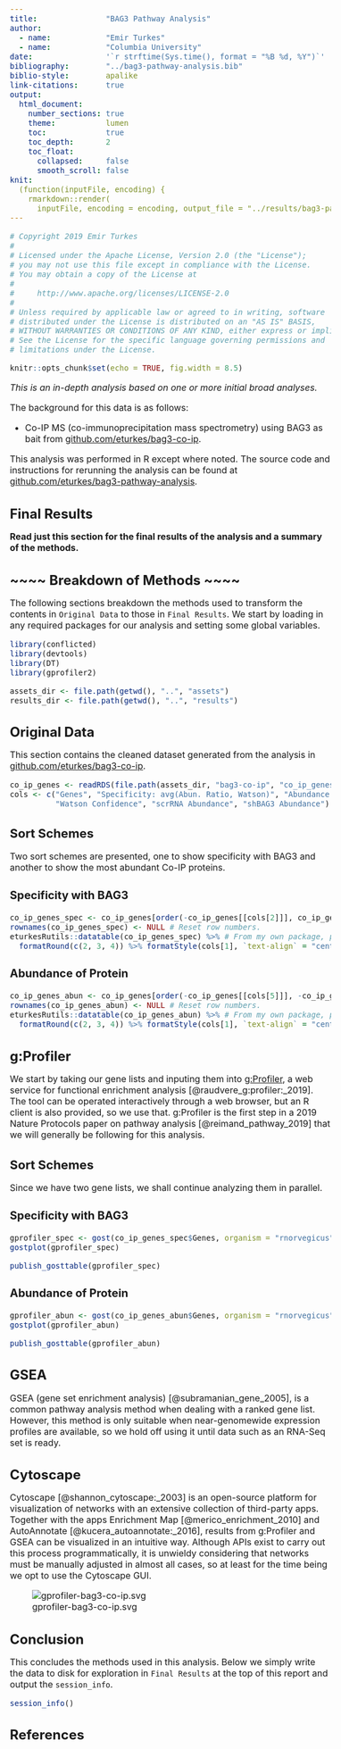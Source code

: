 ```yaml
---
title:               "BAG3 Pathway Analysis"
author:
  - name:            "Emir Turkes"
  - name:            "Columbia University"
date:                '`r strftime(Sys.time(), format = "%B %d, %Y")`'
bibliography:        "../bag3-pathway-analysis.bib"
biblio-style:        apalike
link-citations:      true
output:
  html_document:
    number_sections: true
    theme:           lumen
    toc:             true
    toc_depth:       2
    toc_float:
      collapsed:     false
      smooth_scroll: false
knit:
  (function(inputFile, encoding) {
    rmarkdown::render(
      inputFile, encoding = encoding, output_file = "../results/bag3-pathway-analysis-report.html")})
---
```


```r
# Copyright 2019 Emir Turkes
# 
# Licensed under the Apache License, Version 2.0 (the "License");
# you may not use this file except in compliance with the License.
# You may obtain a copy of the License at
# 
#     http://www.apache.org/licenses/LICENSE-2.0
# 
# Unless required by applicable law or agreed to in writing, software
# distributed under the License is distributed on an "AS IS" BASIS,
# WITHOUT WARRANTIES OR CONDITIONS OF ANY KIND, either express or implied.
# See the License for the specific language governing permissions and
# limitations under the License.

knitr::opts_chunk$set(echo = TRUE, fig.width = 8.5)
```

<style type="text/css">
body {font-size: 16px;}
h1.title {font-size: 35px;}
h1 {font-size: 24px;}
h2 {font-size: 22px;}
h3 {font-size: 20px;}
.toc-content {padding-left: 0px; padding-right: 0px;}
div.tocify {width: 100%;}
.tocify-subheader .tocify-item {font-size: 0.95em; padding-left: 25px; text-indent: 0;}
div.main-container {max-width: none; width: 100%;}
</style>

*This is an in-depth analysis based on one or more initial broad analyses.*

The background for this data is as follows:

- Co-IP MS (co-immunoprecipitation mass spectrometry) using BAG3 as bait from [github.com/eturkes/bag3-co-ip](https://github.com/eturkes/bag3-co-ip).

This analysis was performed in R except where noted.
The source code and instructions for rerunning the analysis can be found at [github.com/eturkes/bag3-pathway-analysis](https://github.com/eturkes/bag3-pathway-analysis).

# Final Results

**Read just this section for the final results of the analysis and a summary of the methods.**

# ~~~~ Breakdown of Methods ~~~~ {-}

The following sections breakdown the methods used to transform the contents in `Original Data` to those in `Final Results`.
We start by loading in any required packages for our analysis and setting some global variables.

```r
library(conflicted)
library(devtools)
library(DT)
library(gprofiler2)
```

```r
assets_dir <- file.path(getwd(), "..", "assets")
results_dir <- file.path(getwd(), "..", "results")
```

# Original Data

This section contains the cleaned dataset generated from the analysis in [github.com/eturkes/bag3-co-ip](https://github.com/eturkes/bag3-co-ip).

```r
co_ip_genes <- readRDS(file.path(assets_dir, "bag3-co-ip", "co_ip_genes_final.rds"))
cols <- c("Genes", "Specificity: avg(Abun. Ratio, Watson)", "Abundance Ratio: (scr/sh)",
          "Watson Confidence", "scrRNA Abundance", "shBAG3 Abundance")
```

## Sort Schemes {.tabset}

Two sort schemes are presented, one to show specificity with BAG3 and another to show the most abundant Co-IP proteins.

### Specificity with BAG3

```r
co_ip_genes_spec <- co_ip_genes[order(-co_ip_genes[[cols[2]]], co_ip_genes[[cols[6]]]), ]
rownames(co_ip_genes_spec) <- NULL # Reset row numbers.
eturkesRutils::datatable(co_ip_genes_spec) %>% # From my own package, provides custom formatting.
  formatRound(c(2, 3, 4)) %>% formatStyle(cols[1], `text-align` = "center")
```

### Abundance of Protein

```r
co_ip_genes_abun <- co_ip_genes[order(-co_ip_genes[[cols[5]]], -co_ip_genes[[cols[6]]]), ]
rownames(co_ip_genes_abun) <- NULL # Reset row numbers.
eturkesRutils::datatable(co_ip_genes_abun) %>% # From my own package, provides custom formatting.
  formatRound(c(2, 3, 4)) %>% formatStyle(cols[1], `text-align` = "center")
```

# g:Profiler

We start by taking our gene lists and inputing them into [g:Profiler](https://biit.cs.ut.ee/gprofiler/gost), a web service for functional enrichment analysis [@raudvere_g:profiler:_2019].
The tool can be operated interactively through a web browser, but an R client is also provided, so we use that.
g:Profiler is the first step in a 2019 Nature Protocols paper on pathway analysis [@reimand_pathway_2019] that we will generally be following for this analysis.

## Sort Schemes {.tabset}

Since we have two gene lists, we shall continue analyzing them in parallel.

### Specificity with BAG3

```r
gprofiler_spec <- gost(co_ip_genes_spec$Genes, organism = "rnorvegicus", ordered_query = TRUE)
gostplot(gprofiler_spec)
```

```r
publish_gosttable(gprofiler_spec)
```

### Abundance of Protein

```r
gprofiler_abun <- gost(co_ip_genes_abun$Genes, organism = "rnorvegicus", ordered_query = TRUE)
gostplot(gprofiler_abun)
```

```r
publish_gosttable(gprofiler_abun)
```

# GSEA

GSEA (gene set enrichment analysis) [@subramanian_gene_2005], is a common pathway analysis method when dealing with a ranked gene list. However, this method is only suitable when near-genomewide expression profiles are available, so we hold off using it until data such as an RNA-Seq set is ready.

# Cytoscape

Cytoscape [@shannon_cytoscape:_2003] is an open-source platform for visualization of networks with an extensive collection of third-party apps.
Together with the apps Enrichment Map [@merico_enrichment_2010] and AutoAnnotate [@kucera_autoannotate:_2016], results from g:Profiler and GSEA can be visualized in an intuitive way.
Although APIs exist to carry out this process programmatically, it is unwieldy considering that networks must be manually adjusted in almost all cases, so at least for the time being we opt to use the Cytoscape GUI.

![gprofiler-bag3-co-ip.svg](../assets/gprofiler/gprofiler-bag3-co-ip.svg "BAG3 Co-IP Specificity vs. Abundance")

# Conclusion

This concludes the methods used in this analysis.
Below we simply write the data to disk for exploration in `Final Results` at the top of this report and output the `session_info`.

```r
session_info()
```

# References
